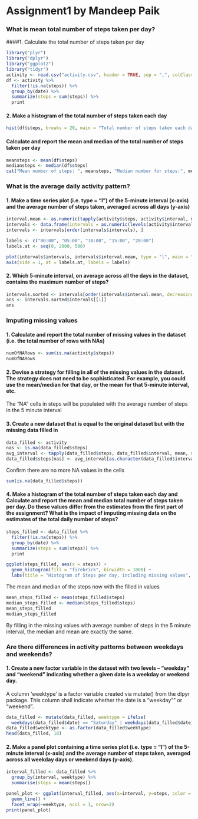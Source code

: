 Assignment1 by Mandeep Paik
============================

### What is mean total number of steps taken per day?

####1. Calculate the total number of steps taken per day

```r
library("plyr")
library("dplyr")
library("ggplot2")
library("tidyr")
activity <- read.csv("activity.csv", header = TRUE, sep = ",", colClasses = c("integer", "Date", "factor"))
df <- activity %>%
  filter(!is.na(steps)) %>%
  group_by(date) %>%
  summarize(steps = sum(steps)) %>%
  print
```



#### 2. Make a histogram of the total number of steps taken each day

```r
hist(df$steps, breaks = 20, main = "Total number of steps taken each day", ylab = "Frequency", xlab = "Number of steps")
```


#### Calculate and report the mean and median of the total number of steps taken per day

```r
meansteps <- mean(df$steps)
mediansteps <- median(df$steps)
cat("Mean number of steps: ", meansteps, "Median number for steps:", mediansteps)
```



### What is the average daily activity pattern?

#### 1. Make a time series plot (i.e. type = "l") of the 5-minute interval (x-axis) and the average number of steps taken, averaged across all days (y-axis)

```r

interval.mean <- as.numeric(tapply(activity$steps, activity$interval, mean, na.rm = TRUE))
intervals <- data.frame(intervals = as.numeric(levels(activity$interval)), interval.mean)
intervals <- intervals[order(intervals$intervals), ]

labels <- c("00:00", "05:00", "10:00", "15:00", "20:00")
labels.at <- seq(0, 2000, 500)

plot(intervals$intervals, intervals$interval.mean, type = "l", main = "Average steps 5-minute interval", ylab = "Average number of steps", xlab = "Time of day", xaxt = "n")
axis(side = 1, at = labels.at, labels = labels)

```

#### 2. Which 5-minute interval, on average across all the days in the dataset, contains the maximum number of steps?

```r
intervals.sorted <- intervals[order(intervals$interval.mean, decreasing = TRUE), ]
ans <- intervals.sorted$intervals[[1]]
ans
```



### Imputing missing values
#### 1. Calculate and report the total number of missing values in the dataset (i.e. the total number of rows with NAs)
```r
numOfNARows <- sum(is.na(activity$steps))
numOfNARows
```

#### 2. Devise a strategy for filling in all of the missing values in the dataset. The strategy does not need to be sophisticated. For example, you could use the mean/median for that day, or the mean for that 5-minute interval, etc.

The "NA" cells in steps will be populated with the average number of steps in the 5 minute interval

#### 3. Create a new dataset that is equal to the original dataset but with the missing data filled in
```r
data_filled <- activity
nas <- is.na(data_filled$steps)
avg_interval <- tapply(data_filled$steps, data_filled$interval, mean, na.rm=TRUE, simplify=TRUE)
data_filled$steps[nas] <- avg_interval[as.character(data_filled$interval[nas])]
```
Confirm there are no more NA values in the cells
```r
sum(is.na(data_filled$steps))
```



#### 4. Make a histogram of the total number of steps taken each day and Calculate and report the mean and median total number of steps taken per day. Do these values differ from the estimates from the first part of the assignment? What is the impact of imputing missing data on the estimates of the total daily number of steps?

```r
steps_filled <- data_filled %>%
  filter(!is.na(steps)) %>%
  group_by(date) %>%
  summarize(steps = sum(steps)) %>%
  print

ggplot(steps_filled, aes(x = steps)) +
  geom_histogram(fill = "firebrick", binwidth = 1000) +
  labs(title = "Histogram of Steps per day, including missing values", x = "Steps per day", y = "Frequency")
```

The mean and median of the steps now with the filled in values

```r
mean_steps_filled <- mean(steps_filled$steps)
median_steps_filled <- median(steps_filled$steps)
mean_steps_filled
median_steps_filled
```

By filling in the missing values with average number of steps in the 5 minute interval, the median and mean are exactly the same.


### Are there differences in activity patterns between weekdays and weekends?

#### 1. Create a new factor variable in the dataset with two levels – “weekday” and “weekend” indicating whether a given date is a weekday or weekend day.

A column 'weektype' is a factor variable created via mutate() from the dlpyr package. This column shall indicate whether the date is a "weekday"" or "weekend".

```r
data_filled <- mutate(data_filled, weektype = ifelse(
  weekdays(data_filled$date) == "Saturday" | weekdays(data_filled$date) == "Sunday", "weekend", "weekday"))
data_filled$weektype <- as.factor(data_filled$weektype)
head(data_filled, 10)
```

#### 2. Make a panel plot containing a time series plot (i.e. type = "l") of the 5-minute interval (x-axis) and the average number of steps taken, averaged across all weekday days or weekend days (y-axis).

```r

interval_filled <- data_filled %>%
  group_by(interval, weektype) %>%
  summarise(steps = mean(steps))

panel_plot <- ggplot(interval_filled, aes(x=interval, y=steps, color = weektype, group = 1)) + 
  geom_line() +
  facet_wrap(~weektype, ncol = 1, nrow=2)
print(panel_plot)
```
